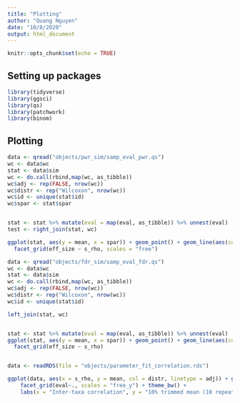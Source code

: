 ```yaml
---
title: "Plotting"
author: "Quang Nguyen"
date: "10/8/2020"
output: html_document
---
```


```r
knitr::opts_chunk$set(echo = TRUE)
```

## Setting up packages  
```r
library(tidyverse)
library(ggsci)
library(qs)
library(patchwork)
library(binom)
```

## Plotting  

```r
data <- qread("objects/pwr_sim/samp_eval_pwr.qs")
wc <- data$wc
stat <- data$sim
wc <- do.call(rbind,map(wc, as_tibble))
wc$adj <- rep(FALSE, nrow(wc))
wc$distr <- rep("Wilcoxon", nrow(wc))
wc$id <- unique(stat$id)
wc$spar <- stat$spar


stat <- stat %>% mutate(eval = map(eval, as_tibble)) %>% unnest(eval)
test <- right_join(stat, wc) 

ggplot(stat, aes(y = mean, x = spar)) + geom_point() + geom_line(aes(color = distr, linetype = adj)) + 
  facet_grid(eff_size ~ s_rho, scales = "free")
```

```r
data <- qread("objects/fdr_sim/samp_eval_fdr.qs")
wc <- data$wc
stat <- data$sim
wc <- do.call(rbind,map(wc, as_tibble))
wc$adj <- rep(FALSE, nrow(wc))
wc$distr <- rep("Wilcoxon", nrow(wc))
wc$id <- unique(stat$id)

left_join(stat, wc)


stat <- stat %>% mutate(eval = map(eval, as_tibble)) %>% unnest(eval)
ggplot(stat, aes(y = mean, x = spar)) + geom_point() + geom_line(aes(color = distr, linetype = adj)) + 
  facet_grid(eff_size ~ s_rho)
```

```r


```

```r
data <- readRDS(file = "objects/parameter_fit_correlation.rds")

ggplot(data, aes(x = s_rho, y = mean, col = distr, linetype = adj)) + geom_line() + geom_point() + scale_color_npg(labels = c("Mixture normal", "Normal")) +
    facet_grid(eval~., scales = "free_y") + theme_bw() +
    labs(x = "Inter-taxa correlation", y = "10% trimmed mean (10 repeats)", col = "Distribution", linetype = "Adjusted")


```